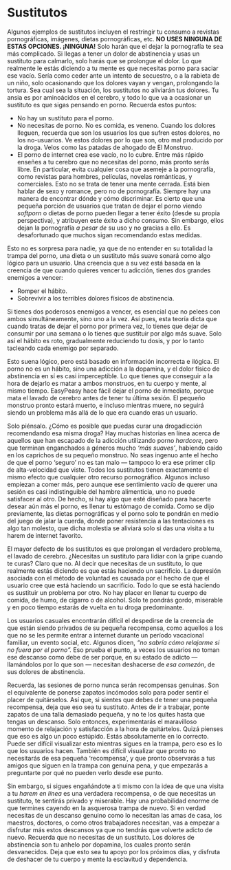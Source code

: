# Sustitutos {#sustitutos}

Algunos ejemplos de sustitutos incluyen el restringir tu consumo a revistas pornográficas, imágenes, dietas pornográficas, etc. **NO USES NINGUNA DE ESTAS OPCIONES. ¡NINGUNA!** Solo harán que el dejar la pornografía te sea más complicado. Si llegas a tener un dolor de abstinencia y usas un sustituto para calmarlo, solo harás que se prolongue el dolor. Lo que realmente le estás diciendo a tu mente es que necesitas porno para saciar ese vacío. Sería como ceder ante un intento de secuestro, o a la rabieta de un niño, solo ocasionando que los dolores vayan y vengan, prolongando la tortura. Sea cual sea la situación, los sustitutos no aliviarán tus dolores. Tu ansia es por aminoácidos en el cerebro, y todo lo que va a ocasionar un sustituto es que sigas pensando en porno. Recuerda estos puntos:

* No hay un sustituto para el porno.
* No necesitas de porno. No es comida, es veneno. Cuando los dolores lleguen, recuerda que son los usuarios los que sufren estos dolores, no los no-usuarios. Ve estos dolores por lo que son, otro mal producido por la droga. Velos como las patadas de ahogado de El Monstruo.
* El porno de internet crea ese vacío, no lo cubre. Entre más rápido enseñes a tu cerebro que no necesitas del porno, más pronto serás libre. En particular, evita cualquier cosa que asemeje a la pornografía, como revistas para hombres, películas, novelas románticas, y comerciales. Esto no se trata de tener una mente cerrada. Está bien hablar de sexo y romance, pero no de pornografía. Siempre hay una manera de encontrar dónde y cómo discriminar. Es cierto que una pequeña porción de usuarios que tratan de dejar el porno viendo _softporn_ o dietas de porno pueden llegar a tener éxito (desde su propia perspectiva), y atribuyen este éxito a dicho consumo. Sin embargo, ellos dejan la pornografía _a pesar de_ su uso y no gracias a ello. Es desafortunado que muchos sigan recomendando estas medidas.

Esto no es sorpresa para nadie, ya que de no entender en su totalidad la trampa del porno, una dieta o un sustituto más suave sonará como algo lógico para un usuario. Una creencia que a su vez está basada en la creencia de que cuando quieres vencer tu adicción, tienes dos grandes enemigos a vencer:

* Romper el hábito.
* Sobrevivir a los terribles dolores físicos de abstinencia.

Si tienes dos poderosos enemigos a vencer, es esencial que no pelees con ambos simultáneamente, sino uno a la vez. Así pues, esta teoría dicta que cuando tratas de dejar el porno por primera vez, lo tienes que dejar de consumir por una semana o lo tienes que sustituir por algo más suave. Solo así el hábito es roto, gradualmente reduciendo tu dosis, y por lo tanto tacleando cada enemigo por separado.

Esto suena lógico, pero está basado en información incorrecta e ilógica. El porno no es un hábito, sino una adicción a la dopamina, y el dolor físico de abstinencia en sí es casi imperceptible. Lo que tienes que conseguir a la hora de dejarlo es matar a ambos monstruos, en tu cuerpo y mente, al mismo tiempo. EasyPeasy hace fácil dejar el porno de inmediato, porque mata el lavado de cerebro antes de tener tu última sesión. El pequeño monstruo pronto estará muerto, e incluso mientras muere, no seguirá siendo un problema más allá de lo que era cuando eras un usuario.

Solo piénsalo. ¿Cómo es posible que puedas curar una drogadicción recomendando esa misma droga? Hay muchas historias en línea acerca de aquellos que han escapado de la adicción utilizando porno _hardcore_, pero que terminan enganchados a géneros mucho _'más suaves'_, habiendo caído en los caprichos de su pequeño monstruo. No seas ingenuo ante el hecho de que el porno 'seguro' no es tan malo — tampoco lo era ese primer clip de alta-velocidad que viste. Todos los sustitutos tienen exactamente el mismo efecto que cualquier otro recurso pornográfico. Algunos incluso empiezan a comer más, pero aunque ese sentimiento vacío de querer una sesión es casi indistinguible del hambre alimenticia, uno no puede satisfacer al otro. De hecho, si hay algo que esté diseñado para hacerte desear aún más el porno, es llenar tu estómago de comida. Como se dijo previamente, las dietas pornográficas y el porno solo te pondrán en medio del juego de jalar la cuerda, donde poner resistencia a las tentaciones es algo tan molesto, que dicha molestia se aliviará solo si das una visita a tu harem de internet favorito.

El mayor defecto de los sustitutos es que prolongan el verdadero problema, el lavado de cerebro. ¿Necesitas un sustituto para lidiar con la gripe cuando te curas? Claro que no. Al decir que necesitas de un sustituto, lo que realmente estás diciendo es que estás haciendo un sacrificio. La depresión asociada con el método de voluntad es causada por el hecho de que el usuario cree que está haciendo un sacrificio. Todo lo que se está haciendo es sustituir un problema por otro. No hay placer en llenar tu cuerpo de comida, de humo, de cigarro o de alcohol. Solo te pondrás gordo, miserable y en poco tiempo estarás de vuelta en tu droga predominante.

Los usuarios casuales encontrarán difícil el despedirse de la creencia de que están siendo privados de su pequeña recompensa, como aquellos a los que no se les permite entrar a internet durante un período vacacional familiar, un evento social, etc. Algunos dicen, _"no sabría cómo relajarme si no fuera por el porno"._ Eso prueba el punto, a veces los usuarios no toman ese descanso como debe de ser porque, en su estado de adicto — llamándolos por lo que son — necesitan deshacerse de _esa comezón_, de sus dolores de abstinencia.

Recuerda, las sesiones de porno nunca serán recompensas genuinas. Son el equivalente de ponerse zapatos incómodos solo para poder sentir el placer de quitárselos. Así que, si sientes que debes de tener una pequeña recompensa, deja que eso sea tu sustituto. Antes de ir a trabajar, ponte zapatos de una talla demasiado pequeña, y no te los quites hasta que tengas un descanso. Solo entonces, experimentarás el maravilloso momento de relajación y satisfacción a la hora de quitártelos. Quizá pienses que eso es algo un poco estúpido. Estás absolutamente en lo correcto. Puede ser difícil visualizar esto mientras sigues en la trampa, pero eso es lo que los usuarios hacen. También es difícil visualizar que pronto no necesitarás de esa pequeña 'recompensa', y que pronto observarás a tus amigos que siguen en la trampa con genuina pena, y que empezarás a preguntarte por qué no pueden verlo desde ese punto.

Sin embargo, si sigues engañándote a ti mismo con la idea de que una visita a tu _harem en línea_ es una verdadera recompensa, o de que necesitas un sustituto, te sentirás privado y miserable. Hay una probabilidad enorme de que termines cayendo en la asquerosa trampa de nuevo. Si en verdad necesitas de un descanso genuino como lo necesitan las amas de casa, los maestros, doctores, o como otros trabajadores necesitan, vas a empezar a disfrutar más estos descansos ya que no tendrás que volverte adicto de nuevo. Recuerda que no necesitas de un sustituto. Los dolores de abstinencia son tu anhelo por dopamina, los cuales pronto serán desvanecidos. Deja que esto sea tu apoyo por los próximos días, y disfruta de deshacer de tu cuerpo y mente la esclavitud y dependencia.
